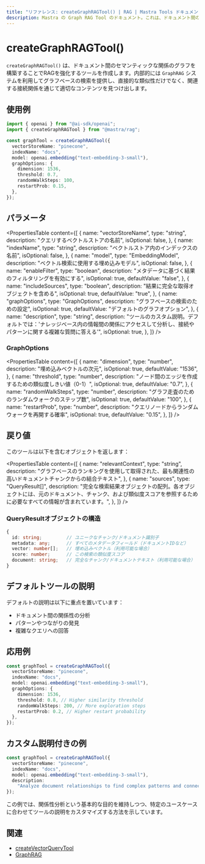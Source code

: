 ```yaml
---
title: "リファレンス: createGraphRAGTool() | RAG | Mastra Tools ドキュメント"
description: Mastra の Graph RAG Tool のドキュメント。これは、ドキュメント間のセマンティックな関係のグラフを構築することで RAG を強化します。
---
```


# createGraphRAGTool()

`createGraphRAGTool()` は、ドキュメント間のセマンティックな関係のグラフを構築することでRAGを強化するツールを作成します。内部的には `GraphRAG` システムを利用してグラフベースの検索を提供し、直接的な類似性だけでなく、関連する接続関係を通じて適切なコンテンツを見つけ出します。

## 使用例

```typescript
import { openai } from "@ai-sdk/openai";
import { createGraphRAGTool } from "@mastra/rag";

const graphTool = createGraphRAGTool({
  vectorStoreName: "pinecone",
  indexName: "docs",
  model: openai.embedding("text-embedding-3-small"),
  graphOptions: {
    dimension: 1536,
    threshold: 0.7,
    randomWalkSteps: 100,
    restartProb: 0.15,
  },
});
```

## パラメータ

<PropertiesTable
  content={[
    {
      name: "vectorStoreName",
      type: "string",
      description: "クエリするベクトルストアの名前",
      isOptional: false,
    },
    {
      name: "indexName",
      type: "string",
      description: "ベクトルストア内のインデックスの名前",
      isOptional: false,
    },
    {
      name: "model",
      type: "EmbeddingModel",
      description: "ベクトル検索に使用する埋め込みモデル",
      isOptional: false,
    },
    {
      name: "enableFilter",
      type: "boolean",
      description: "メタデータに基づく結果のフィルタリングを有効にする",
      isOptional: true,
      defaultValue: "false",
    },
    {
      name: "includeSources",
      type: "boolean",
      description: "結果に完全な取得オブジェクトを含める",
      isOptional: true,
      defaultValue: "true",
    },
    {
      name: "graphOptions",
      type: "GraphOptions",
      description: "グラフベースの検索のための設定",
      isOptional: true,
      defaultValue: "デフォルトのグラフオプション",
    },
    {
      name: "description",
      type: "string",
      description:
        "ツールのカスタム説明。デフォルトでは：'ナレッジベース内の情報間の関係にアクセスして分析し、接続やパターンに関する複雑な質問に答える'",
      isOptional: true,
    },
  ]}
/>

### GraphOptions

<PropertiesTable
  content={[
    {
      name: "dimension",
      type: "number",
      description: "埋め込みベクトルの次元",
      isOptional: true,
      defaultValue: "1536",
    },
    {
      name: "threshold",
      type: "number",
      description:
        "ノード間のエッジを作成するための類似度しきい値（0-1）",
      isOptional: true,
      defaultValue: "0.7",
    },
    {
      name: "randomWalkSteps",
      type: "number",
      description: "グラフ走査のためのランダムウォークのステップ数",
      isOptional: true,
      defaultValue: "100",
    },
    {
      name: "restartProb",
      type: "number",
      description: "クエリノードからランダムウォークを再開する確率",
      isOptional: true,
      defaultValue: "0.15",
    },
  ]}
/>

## 戻り値

このツールは以下を含むオブジェクトを返します：

<PropertiesTable
  content={[
    {
      name: "relevantContext",
      type: "string",
      description:
        "グラフベースのランキングを使用して取得された、最も関連性の高いドキュメントチャンクからの結合テキスト",
    },
    {
      name: "sources",
      type: "QueryResult[]",
      description: "完全な検索結果オブジェクトの配列。各オブジェクトには、元のドキュメント、チャンク、および類似度スコアを参照するために必要なすべての情報が含まれています。",
    },
  ]}
/>

### QueryResultオブジェクトの構造

```typescript
{
  id: string;         // ユニークなチャンク/ドキュメント識別子
  metadata: any;      // すべてのメタデータフィールド（ドキュメントIDなど）
  vector: number[];   // 埋め込みベクトル（利用可能な場合）
  score: number;      // この検索の類似度スコア
  document: string;   // 完全なチャンク/ドキュメントテキスト（利用可能な場合）
}
```

## デフォルトツールの説明

デフォルトの説明は以下に重点を置いています：

- ドキュメント間の関係性の分析
- パターンやつながりの発見
- 複雑なクエリへの回答

## 応用例

```typescript
const graphTool = createGraphRAGTool({
  vectorStoreName: "pinecone",
  indexName: "docs",
  model: openai.embedding("text-embedding-3-small"),
  graphOptions: {
    dimension: 1536,
    threshold: 0.8, // Higher similarity threshold
    randomWalkSteps: 200, // More exploration steps
    restartProb: 0.2, // Higher restart probability
  },
});
```

## カスタム説明付きの例

```typescript
const graphTool = createGraphRAGTool({
  vectorStoreName: "pinecone",
  indexName: "docs",
  model: openai.embedding("text-embedding-3-small"),
  description:
    "Analyze document relationships to find complex patterns and connections in our company's historical data",
});
```

この例では、関係性分析という基本的な目的を維持しつつ、特定のユースケースに合わせてツールの説明をカスタマイズする方法を示しています。

## 関連

- [createVectorQueryTool](./vector-query-tool)
- [GraphRAG](../rag/graph-rag)
